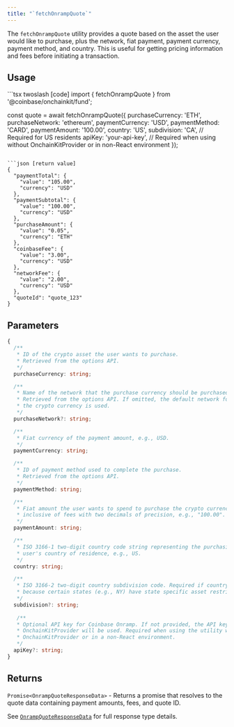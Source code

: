 ```yaml
---
title: "`fetchOnrampQuote`"
---
```



The `fetchOnrampQuote` utility provides a quote based on the asset the user would like to purchase, plus the network, fiat payment, payment currency, payment method, and country. This is useful for getting pricing information and fees before initiating a transaction.

## Usage

<CodeGroup>
```tsx twoslash [code]
import { fetchOnrampQuote } from '@coinbase/onchainkit/fund';

const quote = await fetchOnrampQuote({
  purchaseCurrency: 'ETH',
  purchaseNetwork: 'ethereum',
  paymentCurrency: 'USD',
  paymentMethod: 'CARD',
  paymentAmount: '100.00',
  country: 'US',
  subdivision: 'CA', // Required for US residents
  apiKey: 'your-api-key', // Required when using without OnchainKitProvider or in non-React environment
});
```

```json [return value]
{
  "paymentTotal": {
    "value": "105.00",
    "currency": "USD"
  },
  "paymentSubtotal": {
    "value": "100.00",
    "currency": "USD"
  },
  "purchaseAmount": {
    "value": "0.05",
    "currency": "ETH"
  },
  "coinbaseFee": {
    "value": "3.00",
    "currency": "USD"
  },
  "networkFee": {
    "value": "2.00",
    "currency": "USD"
  },
  "quoteId": "quote_123"
}
```
</CodeGroup>

## Parameters

```typescript
{
  /**
   * ID of the crypto asset the user wants to purchase.
   * Retrieved from the options API.
   */
  purchaseCurrency: string;

  /**
   * Name of the network that the purchase currency should be purchased on.
   * Retrieved from the options API. If omitted, the default network for
   * the crypto currency is used.
   */
  purchaseNetwork?: string;

  /**
   * Fiat currency of the payment amount, e.g., USD.
   */
  paymentCurrency: string;

  /**
   * ID of payment method used to complete the purchase.
   * Retrieved from the options API.
   */
  paymentMethod: string;

  /**
   * Fiat amount the user wants to spend to purchase the crypto currency,
   * inclusive of fees with two decimals of precision, e.g., "100.00".
   */
  paymentAmount: string;

  /**
   * ISO 3166-1 two-digit country code string representing the purchasing
   * user's country of residence, e.g., US.
   */
  country: string;

  /**
   * ISO 3166-2 two-digit country subdivision code. Required if country="US"
   * because certain states (e.g., NY) have state specific asset restrictions.
   */
  subdivision?: string;
  
   /**
   * Optional API key for Coinbase Onramp. If not provided, the API key from
   * OnchainKitProvider will be used. Required when using the utility without
   * OnchainKitProvider or in a non-React environment.
   */
  apiKey?: string;
}
```

## Returns

`Promise<OnrampQuoteResponseData>` - Returns a promise that resolves to the quote data containing payment amounts, fees, and quote ID.

See [`OnrampQuoteResponseData`](/builderkits/onchainkit/fund/types#onrampquoteresponsedata) for full response type details.
